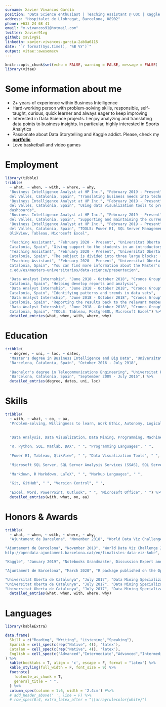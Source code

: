 ---
surname: Xavier Vivancos García
position: "Data Science enthusiast | Teaching Assistant @ UOC | Kaggle Grandmaster"
address: "Hospitalet de Llobregat, Barcelona, 08902"
phone: +633 24 68 41
email: "x.vivancos91@hotmail.com"
twitter: Xavier91vg
github: xavivg91
linkedin: xavier-vivancos-garcia-2ab8a6115
date: "`r format(Sys.time(), '%B %Y')`"
output: vitae::awesomecv
---

```{r setup, include=FALSE}
knitr::opts_chunk$set(echo = FALSE, warning = FALSE, message = FALSE)
library(vitae)
```

# Some information about me

 
\footnotesize
* 2+ years of experience within Business Intelligence 
 * Hard-working person with problem-solving skills, responsible, self-taught, curious, quick learner and always eager to keep improving
 *  Interested in Data Science projects. I enjoy analyzing and translating data points to business insights. In particular, highly interested in Sports Analytics
 * Passionate about Data Storytelling and Kaggle addict. Please, check my [**portfolio**](https://www.kaggle.com/xvivancos)
 * Love basketball and video games


# Employment

```{r}
library(tibble)
tribble(
  ~ what, ~ when, ~ with, ~ where, ~ why,
  "Business Intelligence Analyst at HP Inc.", "February 2019 - Present", "Capgemini ", "Sant Cugat
  del Vallès, Catalonia, Spain", "Translating business needs into technical specifications",
  "Business Intelligence Analyst at HP Inc.", "February 2019 - Present", "Capgemini ", "Sant Cugat
  del Vallès, Catalonia, Spain", "Using data visualization tools to provide reports and
  dashboards",
  "Business Intelligence Analyst at HP Inc.", "February 2019 - Present", "Capgemini ", "Sant Cugat
  del Vallès, Catalonia, Spain", "Supporting and maintaining the current dashboards portfolio and     process automation",
  "Business Intelligence Analyst at HP Inc.", "February 2019 - Present", "Capgemini ", "Sant Cugat
  del Vallès, Catalonia, Spain", "TOOLS: Power BI, SQL Server Management Studio, SSAS, SSIS,
  QlikView, Tableau, Microsoft Excel",
  
  "Teaching Assistant", "February 2020 - Present", "Universitat Oberta de Catalunya", "Barcelona,
  Catalonia, Spain", "Giving support to the students in an introductory course of the Master's        degree in Data Science: Data Types and Life Cycle (6 ECTS)", 
  "Teaching Assistant", "February 2020 - Present", "Universitat Oberta de Catalunya", "Barcelona,
  Catalonia, Spain", "The subject is divided into three large blocks: (1) Introduction to the data    life cycle, (2) Web Scraping (R or Python) and (3) Introduction to data cleaning and data analysis   (R or Python)",
  "Teaching Assistant", "February 2020 - Present", "Universitat Oberta de Catalunya", "Barcelona,
  Catalonia, Spain", "You can find more information about the Master's degree at https://estudios.u
  c.edu/es/masters-universitarios/data-science/presentacion",
  
  "Data Analyst Internship", "June 2018 - October 2018", "Cronos Group", "Barcelona,
  Catalonia, Spain", "Helping develop reports and analysis",
  "Data Analyst Internship", "June 2018 - October 2018", "Cronos Group", "Barcelona,
  Catalonia, Spain", "Identifying patterns and trends in data sets",
  "Data Analyst Internship", "June 2018 - October 2018", "Cronos Group", "Barcelona,
  Catalonia, Spain", "Reporting the results back to the relevant members of the business",
  "Data Analyst Internship", "June 2018 - October 2018", "Cronos Group", "Barcelona,
  Catalonia, Spain", "TOOLS: Tableau, PostgreSQL, Microsoft Excel") %>% 
  detailed_entries(what, when, with, where, why)
```


# Education

```{r}
tribble(
  ~ degree, ~ uni, ~ loc, ~ dates, 
  "Master's degree in Business Intelligence and Big Data", "Universitat Oberta de Catalunya",
  "Barcelona, Catalonia, Spain", "October 2016 - July 2018",
  
  "Bachelor's degree in Telecommunications Engineering", "Universitat Pompeu Fabra",
  "Barcelona, Catalonia, Spain", "September 2009 - July 2016",) %>% 
  detailed_entries(degree, dates, uni, loc)
```

# Skills


```{r}
tribble(
  ~ with, ~ what, ~ oo, ~ aa, 
  "Problem-solving, Willingness to learn, Work Ethic, Autonomy, Logical thinking, Detail-Oriented, Multitasking, Perseverance, Curiosity, Creativity, Humility", " ", "Soft Skills", " ",
  
  
  "Data Analysis, Data Visualization, Data Mining, Programming, Machine Learning, Business Intelligence, Mathematics, Statistics", " ", "Hard Skills", " ",
  
  "R, Python, SQL, Matlab, DAX", " ", "Programming Languages", " ",
  
  "Power BI, Tableau, QlikView", " ", "Data Visualization Tools", " ",
  
  "Microsoft SQL Server, SQL Server Analysis Services (SSAS), SQL Server Integration Services (SSIS)", " ", "Business Intelligence Tools", " ",
  
  "Markdown, R Markdown, LaTeX", " ", "Markup Languages", " ",
  
  "Git, GitHub", " ", "Version Control", " ",
  
  "Excel, Word, PowerPoint, Outlook", " ", "Microsoft Office", " ") %>% 
  detailed_entries(with, what, oo, aa)
```

\vspace{40mm}

# Honors & Awards 

```{r}
tribble(
  ~ what, ~ when, ~ with, ~ where, ~ why,
  "Ajuntament de Barcelona", "November 2018", "World Data Viz Challenge 2018 finalist", "", "The main goal of the World Data Viz Challenge is to make visible through data visualizations the challenges of a smart city like Barcelona to be useful in the development of better public policies. The 10 best dataviz or infographics are selected among all the participants.",

"Ajuntament de Barcelona", "November 2018", "World Data Viz Challenge 2018 finalist", "", "My data visualization is available on the Open Data BCN portal:
http://opendata-ajuntament.barcelona.cat/en/finalistes-data-viz-kobe",

"Kaggle", "January 2019", "Notebooks Grandmaster, Discussion Expert and Datasets Expert", "", "The Progression System is designed around four Kaggle categories of data science expertise: Competitions, Kernels, Datasets, and Discussion. Within each category of expertise, there are five performance tiers that can be achieved in accordance with the quality and quantity of work you produce: Novice, Contributor, Expert, Master, and Grandmaster.",

"Ajuntament de Barcelona", "March 2020", "R package published on the Open Data BCN portal", "", "R package to extract data from the Open Data BCN portal and load it directly into the RStudio environment. You can find my project at https://opendata-ajuntament.barcelona.cat/en/histories-us",

"Universitat Oberta de Catalunya", "July 2017", "Data Mining Specialization with honors", "", "Business Analytics: Models and Algorithms (10/10). Text mining, k-nearest neighbors algorithm, decision tree, random forest, k-means clustering, association rules, apriori algorithm.",
"Universitat Oberta de Catalunya", "July 2017", "Data Mining Specialization with honors", "", "Data Mining: Concepts and Techniques (10/10). Confidence intervals, hypothesis testing, outlier detection, regression and correlation, PCA, ANOVA.",
"Universitat Oberta de Catalunya", "July 2017", "Data Mining Specialization with honors", "", "Fundamentals of Data Science (10/10). Data life cycle, Twitter data capture, network analysis, graph theory, metrics and properties of networks, community detection, network visualization, introduction to ggplot2 and ggmap, infographics.") %>% 
  detailed_entries(what, when, with, where, why)
```

# Languages

```{r langforeign, results='markup'}
library(kableExtra)

data.frame(
  Skill = c("Reading", "Writing", "Listening","Speaking"),
  Spanish = cell_spec(c(rep("Native", 4)), 'latex'), 
  Catalan = cell_spec(c(rep("Native", 4)), 'latex'), 
  English = cell_spec(c("Advanced","Intermediate","Advanced","Intermediate"), 'latex') 
) %>%
  kable(booktabs = T, align = 'c', escape = F, format = "latex") %>%
  kable_styling(full_width = F, font_size = 9) %>% 
  footnote(
    footnote_as_chunk = T,
    general_title = " ",
  ) %>%
  column_spec(column = 1:6, width = '2.4cm') #%>% 
  # add_header_above(' ', line = F) %>%
  # row_spec(0:4, extra_latex_after = "\\arrayrulecolor{white}") 
```
